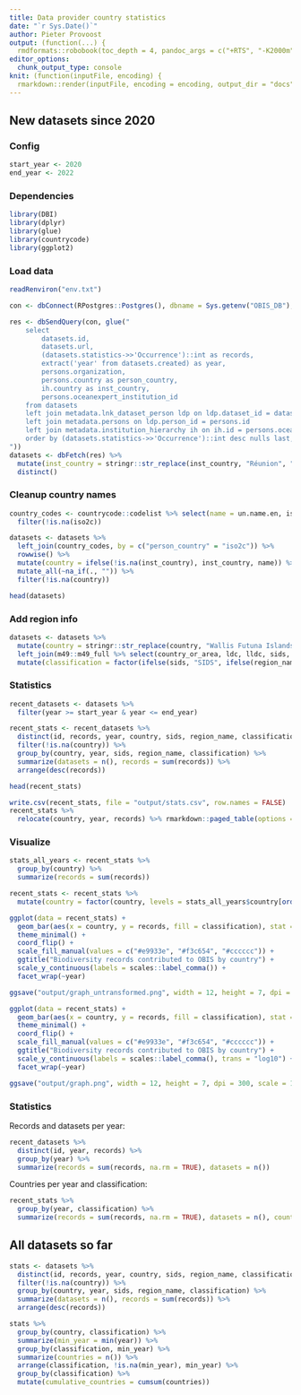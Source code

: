 ```yaml
---
title: Data provider country statistics
date: "`r Sys.Date()`"
author: Pieter Provoost
output: (function(...) {
  rmdformats::robobook(toc_depth = 4, pandoc_args = c("+RTS", "-K2000m", "-RTS"), ...) })
editor_options: 
  chunk_output_type: console
knit: (function(inputFile, encoding) {
  rmarkdown::render(inputFile, encoding = encoding, output_dir = "docs") })  
---
```


## New datasets since 2020

### Config

```r
start_year <- 2020
end_year <- 2022
```

### Dependencies

```r
library(DBI)
library(dplyr)
library(glue)
library(countrycode)
library(ggplot2)
```

### Load data

```r
readRenviron("env.txt")

con <- dbConnect(RPostgres::Postgres(), dbname = Sys.getenv("OBIS_DB"), host = Sys.getenv("OBIS_HOST"), port = Sys.getenv("OBIS_PORT"), user = Sys.getenv("OBIS_USER"), password = Sys.getenv("OBIS_PASSWORD"), bigint = "integer")

res <- dbSendQuery(con, glue("
    select
    	datasets.id,
    	datasets.url,
    	(datasets.statistics->>'Occurrence')::int as records,
    	extract('year' from datasets.created) as year,
    	persons.organization,
    	persons.country as person_country,
    	ih.country as inst_country,
    	persons.oceanexpert_institution_id
    from datasets
    left join metadata.lnk_dataset_person ldp on ldp.dataset_id = datasets.id
    left join metadata.persons on ldp.person_id = persons.id
    left join metadata.institution_hierarchy ih on ih.id = persons.oceanexpert_institution_id
    order by (datasets.statistics->>'Occurrence')::int desc nulls last, datasets.id
"))
datasets <- dbFetch(res) %>%
  mutate(inst_country = stringr::str_replace(inst_country, "Réunion", "France")) %>%
  distinct()
```

### Cleanup country names

```r
country_codes <- countrycode::codelist %>% select(name = un.name.en, iso2c) %>%
  filter(!is.na(iso2c))

datasets <- datasets %>%
  left_join(country_codes, by = c("person_country" = "iso2c")) %>%
  rowwise() %>%
  mutate(country = ifelse(!is.na(inst_country), inst_country, name)) %>%
  mutate_all(~na_if(., "")) %>%
  filter(!is.na(country))

head(datasets)
```

### Add region info

```r
datasets <- datasets %>%
  mutate(country = stringr::str_replace(country, "Wallis Futuna Islands", "Wallis and Futuna Islands")) %>%
  left_join(m49::m49_full %>% select(country_or_area, ldc, lldc, sids, developed, developing, region_name), by = c("country" = "country_or_area")) %>%
  mutate(classification = factor(ifelse(sids, "SIDS", ifelse(region_name == "Africa", "Africa", "other")), levels = c("SIDS", "Africa", "other")))
```

### Statistics

```r
recent_datasets <- datasets %>%
  filter(year >= start_year & year <= end_year)

recent_stats <- recent_datasets %>%
  distinct(id, records, year, country, sids, region_name, classification) %>%
  filter(!is.na(country)) %>%
  group_by(country, year, sids, region_name, classification) %>%
  summarize(datasets = n(), records = sum(records)) %>%
  arrange(desc(records))

head(recent_stats)
```

```r
write.csv(recent_stats, file = "output/stats.csv", row.names = FALSE)
recent_stats %>%
  relocate(country, year, records) %>% rmarkdown::paged_table(options = list(rows.print = 100))
```

### Visualize

```r
stats_all_years <- recent_stats %>%
  group_by(country) %>%
  summarize(records = sum(records))

recent_stats <- recent_stats %>%
  mutate(country = factor(country, levels = stats_all_years$country[order(stats_all_years$records)]))

ggplot(data = recent_stats) +
  geom_bar(aes(x = country, y = records, fill = classification), stat = "identity") +
  theme_minimal() +
  coord_flip() +
  scale_fill_manual(values = c("#e9933e", "#f3c654", "#cccccc")) +
  ggtitle("Biodiversity records contributed to OBIS by country") +
  scale_y_continuous(labels = scales::label_comma()) +
  facet_wrap(~year)

ggsave("output/graph_untransformed.png", width = 12, height = 7, dpi = 300, scale = 1.2, bg = "white")

ggplot(data = recent_stats) +
  geom_bar(aes(x = country, y = records, fill = classification), stat = "identity") +
  theme_minimal() +
  coord_flip() +
  scale_fill_manual(values = c("#e9933e", "#f3c654", "#cccccc")) +
  ggtitle("Biodiversity records contributed to OBIS by country") +
  scale_y_continuous(labels = scales::label_comma(), trans = "log10") +
  facet_wrap(~year)

ggsave("output/graph.png", width = 12, height = 7, dpi = 300, scale = 1.2, bg = "white")
```

### Statistics

Records and datasets per year:

```r
recent_datasets %>%
  distinct(id, year, records) %>%
  group_by(year) %>%
  summarize(records = sum(records, na.rm = TRUE), datasets = n())
```

Countries per year and classification:

```r
recent_stats %>%
  group_by(year, classification) %>%
  summarize(records = sum(records, na.rm = TRUE), datasets = n(), countries = length(unique(country)))
```

## All datasets so far

```r
stats <- datasets %>%
  distinct(id, records, year, country, sids, region_name, classification) %>%
  filter(!is.na(country)) %>%
  group_by(country, year, sids, region_name, classification) %>%
  summarize(datasets = n(), records = sum(records)) %>%
  arrange(desc(records))

stats %>%
  group_by(country, classification) %>%
  summarize(min_year = min(year)) %>%
  group_by(classification, min_year) %>%
  summarize(countries = n()) %>%
  arrange(classification, !is.na(min_year), min_year) %>%
  group_by(classification) %>%
  mutate(cumulative_countries = cumsum(countries))
```

